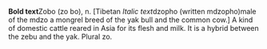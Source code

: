 {{rfc}}

'''Bold text'''Zobo (zo bo), n. [Tibetan ''Italic text''dzopho (written mdzopho)male of the mdzo a mongrel breed of the yak bull and the common cow.]  A kind of domestic cattle reared in Asia for its flesh and milk.  It is a hybrid between the zebu and the yak.  Plural zo.